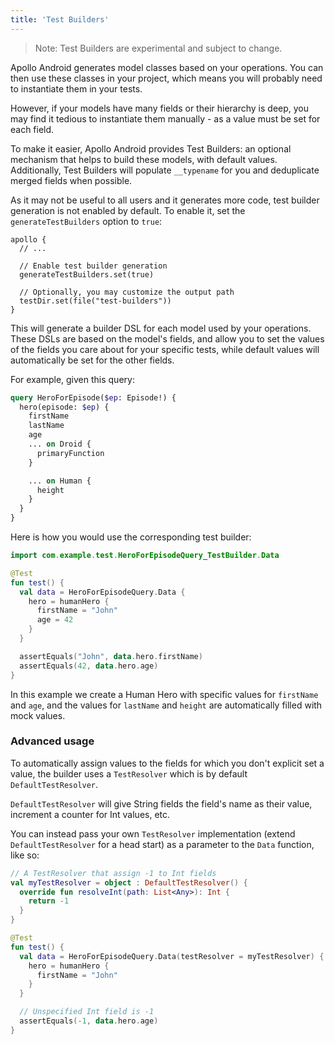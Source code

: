```yaml
---
title: 'Test Builders'
---
```


> Note: Test Builders are experimental and subject to change.

Apollo Android generates model classes based on your operations. You can then use these classes in your
project, which means you will probably need to instantiate them in your tests.

However, if your models have many fields or their hierarchy is deep, you may find it tedious to instantiate them
manually - as a value must be set for each field.

To make it easier, Apollo Android provides Test Builders: an optional mechanism that helps to build these models, with default values.
Additionally, Test Builders will populate `__typename` for you and deduplicate merged fields when possible.

As it may not be useful to all users and it generates more code, test builder generation is not enabled by default. To
enable it, set the `generateTestBuilders` option to `true`:

```kotlin:title=build.gradle[.kts]
apollo {
  // ...

  // Enable test builder generation
  generateTestBuilders.set(true)
  
  // Optionally, you may customize the output path
  testDir.set(file("test-builders"))
}
```

This will generate a builder DSL for each model used by your operations. These DSLs are based on the model's
fields, and allow you to set the values of the fields you care about for your specific tests, while default values will
automatically be set for the other fields.

For example, given this query:

```graphql
query HeroForEpisode($ep: Episode!) {
  hero(episode: $ep) {
    firstName
    lastName
    age
    ... on Droid {
      primaryFunction
    }

    ... on Human {
      height
    }
  }
}
```

Here is how you would use the corresponding test builder:

```kotlin
import com.example.test.HeroForEpisodeQuery_TestBuilder.Data

@Test
fun test() {
  val data = HeroForEpisodeQuery.Data {
    hero = humanHero {
      firstName = "John"
      age = 42
    }
  }

  assertEquals("John", data.hero.firstName)
  assertEquals(42, data.hero.age)
}
```

In this example we create a Human Hero with specific values for `firstName` and `age`, and the values for `lastName`
and `height` are automatically filled with mock values.

### Advanced usage

To automatically assign values to the fields for which you don't explicit set a value, the builder uses a `TestResolver`
which is by default `DefaultTestResolver`.

`DefaultTestResolver` will give String fields the field's name as their value, increment a counter for Int values, etc.

You can instead pass your own `TestResolver` implementation (extend `DefaultTestResolver` for a head start) as a
parameter to the `Data` function, like so:

```kotlin
// A TestResolver that assign -1 to Int fields
val myTestResolver = object : DefaultTestResolver() {
  override fun resolveInt(path: List<Any>): Int {
    return -1
  }
}

@Test
fun test() {
  val data = HeroForEpisodeQuery.Data(testResolver = myTestResolver) {
    hero = humanHero {
      firstName = "John"
    }
  }

  // Unspecified Int field is -1
  assertEquals(-1, data.hero.age)
}
```
